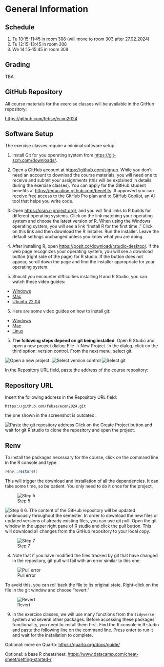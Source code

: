 # General Information {.unnumbered}

## Schedule

1.  Tu 10:15-11:45 in room 308 (will move to room 303 after 27.02.2024)
2.  Tu 12:15-13:45 in room 308
3.  We 14:15-15:45 in room 308

## Grading

TBA

## GitHub Repository

All course materials for the exercise classes will be available in the GitHub repository:

<https://github.com/febse/econ2024>

## Software Setup

The exercise classes require a minimal software setup:

1.  Install Git for you operating system from [https://git-scm.com/downloads/](https://git-scm.com/downloads).

2.  Open a GitHub account at <https://github.com/signup>. While you don't need an account to download the course materials, you will need one to receive and submit your assignments (this will be explained in details during the exercise classes). You can apply for the GitHub student benefits at <https://education.github.com/benefits>. If approved you can receive free access to the GitHub Pro plan and to GitHub Copilot, an AI tool that helps you write code.

3.  Open <https://cran.r-project.org/>, and you will find links to R builds for different operating systems. Click on the link matching your operating system and choose the latest version of R. When using the Windows operating system, you will see a link "Install R for the first time ." Click on this link and then download the R installer. Run the installer. Leave the default settings unchanged unless you know what you are doing.

4.  After installing R, open <https://posit.co/download/rstudio-desktop/>. If the web page recognizes your operating system, you will see a download button (right side of the page) for R studio. If the button does not appear, scroll down the page and find the installer appropriate for your operating system.

5.  Should you encounter difficulties installing R and R Studio, you can watch these video guides:

-   [Windows](https://www.youtube.com/watch?v=YrEe2TLr3MI)
-   [Mac](https://www.youtube.com/watch?v=n8kP7c_QbLA)
-   [Ubuntu 22.04](https://www.youtube.com/watch?v=NFEDEXWomI4)

5.  Here are some video guides on how to install git:

-   [Windows](https://www.youtube.com/watch?v=AdzKzlp66sQ)
-   [Mac](https://www.youtube.com/watch?v=hMEyBtsuAJE)
-   [Linux](https://www.youtube.com/watch?v=bc3_FL9zWWs)

5.  **The following steps depend on git being installed**. Open R Studio and open a new project dialog: File -\> New Project. In the dialog, click on the third option: version control. From the next menu, select git.

![Open a new project.](figures/RStudio_new_project_1.png) ![Select version control](figures/RStudio_new_project_2.png) ![Select git](figures/RStudio_new_project_3.png)

In the Repository URL field, paste the address of the course repository:

::: callout-caution
## Repository URL

Insert the following address in the Repository URL field:

```         
https://github.com/febse/econ2024.git
```

the one shown in the screenshot is outdated.
:::

![Paste the git repository address](figures/RStudio_new_project_4.png) Click on the Create Project button and wait for git R studio to clone the repository and open the project.

:::{.callout-caution}
## Renv

To install the packages necessary for the course, click on the command line
in the R console and type:

```r
renv::restore()
```

This will trigger the download and installation of all the dependencies. 
It can take some time, so be patient. You only need to do it once for the project,
:::

![Step 5](figures/RStudio_new_project_renv.png)

![Step 6](figures/RStudio_new_project_5.png) 6. The content of the GitHub repository will be updated continuously throughout the semester. In order to download the new files or updated versions of already existing files, you can use git pull. Open the git window in the upper right pane of R studio and click the pull button. This will download all changes from the GitHub repository to your local copy.

![Step 7](figures/RStudio_new_project_7.png)

8.  Note that if you have modified the files tracked by git that have changed in the repository, git pull will fail with an error similar to this one:

![Pull error](figures/RStudio_new_project_8.png)

To avoid this, you can roll back the file to its original state. Right-click on the file in the git window and choose "revert."

![Revert](figures/RStudio_new_project_revert.png)

9.  In the exercise classes, we will use many functions from the `tidyverse` system and several other packages. Before accessing these packages' functionality, you need to install them first. Find the R console in R studio and paste the following line on the command line. Press enter to run it and wait for the installation to complete.


Optional: more on Quarto: <https://quarto.org/docs/guide/>

Optional: a base R cheatsheet: <https://www.datacamp.com/cheat-sheet/getting-started-r>
